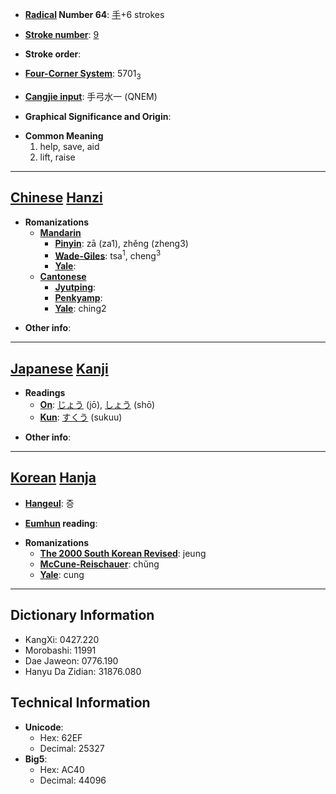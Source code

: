 * '''[[Wiktionary:Chinese radical index| Radical]] Number 64''': [[Wiktionary:Chinese radical index 手|手]]+6 strokes

* '''[[Wiktionary:Chinese total strokes index|Stroke number]]''': [[Wiktionary:Chinese total strokes index 9|9]]

* '''Stroke order''': 

* '''[[Wiktionary:Chinese four corner index|Four-Corner System]]''': 5701<sub>3</sub>

* '''[[Wiktionary:Chinese Cangjie index|Cangjie input]]''': 手弓水一 (QNEM)

* '''Graphical Significance and Origin''': 

* '''Common Meaning'''
*#help, save, aid
*# lift, raise


----

== [[Chinese]] [[Hanzi]] ==

* '''Romanizations'''
** '''[[Mandarin]]'''
*** '''[[Pinyin]]''': zā (za1), zhěng (zheng3)
*** '''[[Wade-Giles]]''': tsa<sup>1</sup>, cheng<sup>3</sup>
*** '''[[Yale]]''': 
** '''[[Cantonese]]'''
*** '''[[Jyutping]]''':
*** '''[[Penkyamp]]''': 
*** '''[[Yale]]''': ching2

* '''Other info''': 

----

== [[Japanese]] [[Kanji]] ==

* '''Readings'''
** '''[[On]]''': [[じょう]] (jō), [[しょう]] (shō)
** '''[[Kun]]''': [[すくう]] (sukuu)

* '''Other info''':  

----

== [[Korean]] [[Hanja]] ==

* '''[[Hangeul]]''': 증

* '''[[Eumhun]] reading''': 

* '''Romanizations'''
** '''[[The 2000 South Korean Revised Romanization|The 2000 South Korean Revised]]''': jeung
** '''[[McCune-Reischauer]]''': chŭng
** '''[[Yale]]''': cung

----

== Dictionary Information ==

* KangXi: 0427.220
* Morobashi: 11991
* Dae Jaweon: 0776.190
* Hanyu Da Zidian: 31876.080

== Technical Information ==

* '''Unicode''':
** Hex: 62EF
** Decimal: 25327
* '''Big5''':
** Hex: AC40
** Decimal: 44096